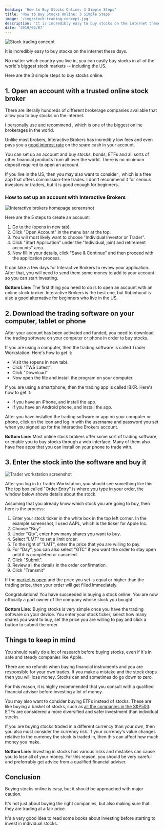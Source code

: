 ```yaml
---
heading: 'How to Buy Stocks Online: 3 Simple Steps'
title: 'How to Buy Stocks Online: 3 Simple Steps'
image: '/img/stock-trading-concept.jpg'
description: 'It is incredibly easy to buy stocks on the internet these days. No matter which country you live in, you can easily buy stocks from all over the world.'
date: '2019/03/07'
---
```


<img
	src="/img/articles/stock-trading-concept.jpg"
	alt="Stock trading concept"
	width={1200}
	height={628}
/>

It is incredibly easy to buy stocks on the internet these days.

No matter which country you live in, you can easily buy stocks in all of the world's biggest stock markets -- including the US.

Here are the 3 simple steps to buy stocks online.

## 1. Open an account with a trusted online stock broker

There are literally hundreds of different brokerage companies available that allow you to buy stocks on the internet.

I personally use and recommend <External url="https://www.interactivebrokers.com/en/home.php" text="Interactive Brokers" />, which is one of the biggest online brokerages in the world.

Unlike most brokers, Interactive Brokers has incredibly low fees and even pays you a [good interest rate](/where-to-park-cash/) on the spare cash in your account.

You can set up an account and buy stocks, bonds, ETFs and all sorts of other financial products from all over the world. There is no minimum deposit required to open an account.

If you live in the US, then you may also want to consider <External url="https://robinhood.com/" text="Robinhood" />, which is a free app that offers commission-free trades. I don't recommend it for
serious investors or traders, but it is good enough for beginners.

### How to set up an account with Interactive Brokers

<img
	src="/img/articles/interactive-brokers-home-page-screenshot.jpg"
	alt="Interactive brokers homepage screenshot"
	width={1520}
	height={1141}
	loading="lazy"
/>

Here are the 5 steps to create an account:

1. Go to the <External url="https://www.interactivebrokers.com/en/home.php" text="Interactive Brokers home page" /> (opens in new tab).
2. Click "Open Account" in the menu bar at the top.
3. You will most likely want to choose "Individual Investor or Trader".
4. Click "Start Application" under the "Individual, joint and retirement accounts" area.
5. Now fill in your details, click "Save & Continue" and then proceed with the application process.

It can take a few days for Interactive Brokers to review your application. After that, you will need to send them some money to add to your account so you can start investing.

<div className="summary">
	<strong>Bottom Line:</strong> The first thing you need to do is to open an
	account with an online stock broker. Interactive Brokers is the best one, but
	Robinhood is also a good alternative for beginners who live in the US.
</div>

## 2. Download the trading software on your computer, tablet or phone

After your account has been activated and funded, you need to download the trading software on your computer or phone in order to buy stocks.

If you are using a computer, then the trading software is called Trader Workstation. Here's how to get it:

-  Visit the <External url="https://www.interactivebrokers.com/en/home.php" text="download page here" />
   (opens in new tab).
-  Click "TWS Latest".
-  Click "Download"
-  Now open the file and install the program on your computer.

If you are using a smartphone, then the trading app is called IBKR. Here's how to get it:

-  If you have an iPhone, <External
   	url="https://itunes.apple.com/us/app/ibkr-mobile/id454558592"
   	text="visit this page"
   />
   and install the app.
-  If you have an Android phone, <External
   	url="https://play.google.com/store/apps/details?id=atws.app&hl=en"
   	text="visit this page"
   /> and install the app.

After you have installed the trading software or app on your computer or phone, click on the icon and log in with the username and password you set when you signed up for the Interactive Brokers account.

<div className="summary">
	<strong>Bottom Line:</strong> Most online stock brokers offer some sort of
	trading software, or enable you to buy stocks through a web interface. Many
	of them also have free apps that you can install on your phone to trade with.
</div>

## 3. Enter the stock into the software and buy it

<img
	src="/img/articles/trader-workstation-screenshot.png"
	alt="Trader workstation screenshot"
	width={1124}
	height={957}
	loading="lazy"
/>

After you log in to Trader Workstation, you should see something like this. The top box called "Order Entry" is where you type in your order, the window below shows details about the stock.

Assuming that you already know which stock you are going to buy, then here is the process:

1. Enter your stock ticker in the white box in the top left corner. In the example screenshot, I used AAPL, which is the ticker for Apple Inc.
2. Choose "Buy"
3. Under "Qty", enter how many shares you want to buy.
4. Select "LMT" to set a limit order.
5. To the right of "LMT", enter the price that you are willing to pay.
6. For "Day", you can also select "GTC" if you want the order to stay open until it is completed or canceled.
7. Click "Submit".
8. Review all the details in the order confirmation.
9. Click "Transmit"

If the [market is open](/stock-market-hours/) and the price you set is equal or higher than the trading price, then your order will get filled immediately.

Congratulations! You have succeeded in buying a stock online. You are now officially a part owner of the company whose stock you bought.

<div className="summary">
	<strong>Bottom Line:</strong> Buying stocks is very simple once you have the
	trading software on your device. You enter your stock ticker, select how many
	shares you want to buy, set the price you are willing to pay and click a
	button to submit the order.
</div>

## Things to keep in mind

You should really do a lot of research before buying stocks, even if it's in safe and steady companies like Apple.

There are no refunds when buying financial instruments and you are responsible for your own trades. If you make a mistake and the stock drops then you will lose money. Stocks can and sometimes do go down to zero.

For this reason, it is highly recommended that you consult with a qualified financial adviser before investing a lot of money.

You may also want to consider buying ETFs instead of stocks. These are like buying a basket of stocks, such as [all the companies in the S&P500](/what-is-the-best-sp500-etf/). ETFs are considered a more diversified and safer investment than individual stocks.

If you are buying stocks traded in a different currency than your own, then you also must consider the currency risk. If your currency's value changes relative to the currency the stock is traded in, then this can affect how much money you make.

<div className="summary">
	<strong>Bottom Line:</strong> Investing in stocks has various risks and
	mistakes can cause you to lose all of your money. For this reason, you should
	be very careful and preferrably get advice from a qualified financial
	adviser.
</div>

## Conclusion

Buying stocks online is easy, but it should be approached with major caution.

It's not just about buying the right companies, but also making sure that they are trading at a fair price.

It's a very good idea to read some books about investing before starting to invest in individual stocks.
